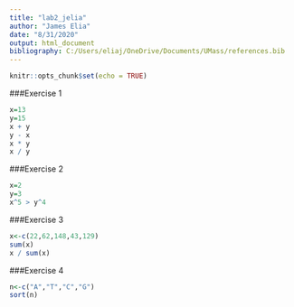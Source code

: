```yaml
---
title: "lab2_jelia"
author: "James Elia"
date: "8/31/2020"
output: html_document
bibliography: C:/Users/eliaj/OneDrive/Documents/UMass/references.bib
---
```


```r
knitr::opts_chunk$set(echo = TRUE)
```

###Exercise 1
```r
x=13 
y=15
x + y
y - x
x * y
x / y
```
###Exercise 2
```r
x=2
y=3
x^5 > y^4
```
###Exercise 3
```r
x<-c(22,62,148,43,129)
sum(x)
x / sum(x)
```
###Exercise 4
```r
n<-c("A","T","C","G")
sort(n)
```
